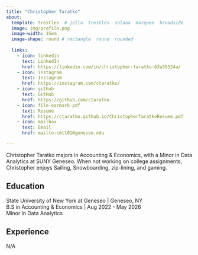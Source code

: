 ```yaml
---
title: "Christopher Taratko"
about:
  template: trestles  # jolla  trestles  solana  marquee  broadside
  image: img/profile.png
  image-width: 15em
  image-shape: round # rectangle  round  rounded
  
  links:
    - icon: linkedin
      text: LinkedIn
      href: https://linkedin.com/in/christopher-taratko-63a59524a/
    - icon: instagram
      text: Instagram
      href: https://instagram.com/ctaratko/
    - icon: github
      text: GitHub
      href: https://github.com/ctaratko
    - icon: file-earmark-pdf
      text: Resumé
      href: https://ctaratko.github.io/ChristopherTaratkoResume.pdf
    - icon: mailbox
      text: Email
      href: mailto:cmt101@geneseo.edu

---
```



Christopher Taratko majors in Accounting & Economics, with a Minor in Data Analytics at SUNY Geneseo. When not working on college assignments, Christopher enjoys Sailing, Snowboarding, zip-lining, and gaming.

## Education

State University of New York at Geneseo | Geneseo, NY <br>
B.S in Accounting & Economics | Aug 2022 - May 2026 <br>
Minor in Data Analytics

## Experience

N/A 


